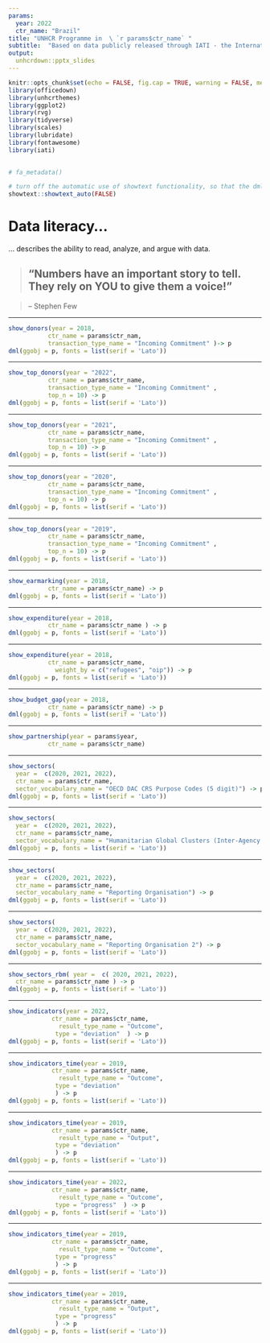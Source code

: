 ```yaml
---
params:
  year: 2022
  ctr_name: "Brazil"
title: "UNHCR Programme in  \ `r params$ctr_name` "
subtitle:  "Based on data publicly released through IATI - the International Aid Transparency Initiative"
output:
  unhcrdown::pptx_slides
---
```



```r
knitr::opts_chunk$set(echo = FALSE, fig.cap = TRUE, warning = FALSE, message = FALSE)
library(officedown)
library(unhcrthemes)
library(ggplot2)
library(rvg)
library(tidyverse)
library(scales)
library(lubridate) 
library(fontawesome)
library(iati)
 

# fa_metadata()

# turn off the automatic use of showtext functionality, so that the dml function can works properly
showtext::showtext_auto(FALSE) 
```

# Data literacy... 



... describes the ability to read, analyze, and argue with data.



> ## “__Numbers have an important story to tell. They rely on YOU to give them a voice!__”

> -- Stephen Few



---

```r
 
show_donors(year = 2018,
           ctr_name = params$ctr_nam,
           transaction_type_name = "Incoming Commitment" )-> p
dml(ggobj = p, fonts = list(serif = 'Lato'))
```


 


---

```r
show_top_donors(year = "2022",
           ctr_name = params$ctr_name,
           transaction_type_name = "Incoming Commitment" ,
           top_n = 10) -> p
dml(ggobj = p, fonts = list(serif = 'Lato'))
```

---

```r
show_top_donors(year = "2021",
           ctr_name = params$ctr_name,
           transaction_type_name = "Incoming Commitment" ,
           top_n = 10) -> p
dml(ggobj = p, fonts = list(serif = 'Lato'))
```

---

```r
show_top_donors(year = "2020",
           ctr_name = params$ctr_name,
           transaction_type_name = "Incoming Commitment" ,
           top_n = 10) -> p
dml(ggobj = p, fonts = list(serif = 'Lato'))
```


---

```r
show_top_donors(year = "2019",
           ctr_name = params$ctr_name,
           transaction_type_name = "Incoming Commitment" ,
           top_n = 10) -> p
dml(ggobj = p, fonts = list(serif = 'Lato'))
```


---

```r
show_earmarking(year = 2018,
           ctr_name = params$ctr_name) -> p
dml(ggobj = p, fonts = list(serif = 'Lato'))
```


 

---

```r
show_expenditure(year = 2018,
           ctr_name = params$ctr_name ) -> p
dml(ggobj = p, fonts = list(serif = 'Lato'))
```



---

```r
show_expenditure(year = 2018,
           ctr_name = params$ctr_name,
             weight_by = c("refugees", "oip")) -> p
dml(ggobj = p, fonts = list(serif = 'Lato'))
```



---

```r
show_budget_gap(year = 2018,
           ctr_name = params$ctr_name) -> p
dml(ggobj = p, fonts = list(serif = 'Lato'))
```



---

```r
 
show_partnership(year = params$year,
           ctr_name = params$ctr_name) 
```




---

```r
show_sectors(
  year =  c(2020, 2021, 2022), 
  ctr_name = params$ctr_name,
  sector_vocabulary_name = "OECD DAC CRS Purpose Codes (5 digit)") -> p
dml(ggobj = p, fonts = list(serif = 'Lato'))
```

---

```r
show_sectors(
  year =  c(2020, 2021, 2022), 
  ctr_name = params$ctr_name,
  sector_vocabulary_name = "Humanitarian Global Clusters (Inter-Agency Standing Committee)") -> p
dml(ggobj = p, fonts = list(serif = 'Lato'))
```

---

```r
show_sectors(
  year =  c(2020, 2021, 2022), 
  ctr_name = params$ctr_name,
  sector_vocabulary_name = "Reporting Organisation") -> p
dml(ggobj = p, fonts = list(serif = 'Lato'))
```

---

```r
show_sectors(
  year =  c(2020, 2021, 2022), 
  ctr_name = params$ctr_name,
  sector_vocabulary_name = "Reporting Organisation 2") -> p
dml(ggobj = p, fonts = list(serif = 'Lato'))
```

---

```r

show_sectors_rbm( year =  c( 2020, 2021, 2022),  
  ctr_name = params$ctr_name ) -> p
dml(ggobj = p, fonts = list(serif = 'Lato'))
```


---

```r

show_indicators(year = 2022,  
            ctr_name = params$ctr_name,
              result_type_name = "Outcome",
             type = "deviation"  ) -> p
dml(ggobj = p, fonts = list(serif = 'Lato'))
```


 
---

```r
show_indicators_time(year = 2019, 
            ctr_name = params$ctr_name,
              result_type_name = "Outcome",
             type = "deviation"
             ) -> p
dml(ggobj = p, fonts = list(serif = 'Lato'))

```


---

```r
show_indicators_time(year = 2019, 
            ctr_name = params$ctr_name,
              result_type_name = "Output",
             type = "deviation"
             ) -> p
dml(ggobj = p, fonts = list(serif = 'Lato'))

```

---

```r

show_indicators_time(year = 2022,  
            ctr_name = params$ctr_name,
              result_type_name = "Outcome",
             type = "progress"  ) -> p
dml(ggobj = p, fonts = list(serif = 'Lato'))
```


---

```r
show_indicators_time(year = 2019, 
            ctr_name = params$ctr_name,
              result_type_name = "Outcome",
             type = "progress"
             ) -> p
dml(ggobj = p, fonts = list(serif = 'Lato'))
```


---

```r
show_indicators_time(year = 2019, 
            ctr_name = params$ctr_name,
              result_type_name = "Output",
             type = "progress"
             ) -> p
dml(ggobj = p, fonts = list(serif = 'Lato'))
```





